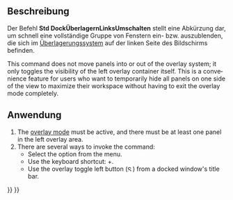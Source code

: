 <languages/>

{{Docnav/de
|[[Std_DockOverlayMouseTransparent/de|DockÜberlagernMaustransparent]]
|[[Std_DockOverlayToggleRight/de|DockÜberlagernRechtsUmschalten]]
|[[Std_View_Menu/de|Std Menü Ansicht]]
|IconL=
|IconR=Std_DockOverlayToggleRight.svg
|IconC=Freecad.svg
}}

{{GuiCommand/de
|Name=Std DockOverlayToggleLeft
|Name/de=Std DockÜberlagernLinksUmschalten
|MenuLocation=Ansicht → Dock panel overlay → Links umschalten
|Workbenches=Alle
|Shortcut={{KEY|Ctrl}}+{{KEY|Left}}
|Version=1.0
|SeeAlso=[[Std_DockOverlayToggleRight/de|DockÜberlagernRechtsUmschalten]], [[Std_DockOverlayToggleTop/de|DockÜberlagernObenUmschalten]], [[Std_DockOverlayToggleBottom/de|DockÜberlagernUntenUmschalten]], [[Std_DockOverlayAll/de|DockÜberlagernAlle]]
}}

<span id="Description"></span>
==Beschreibung==

Der Befehl '''Std DockÜberlagernLinksUmschalten''' stellt eine Abkürzung dar, um schnell eine vollständige Gruppe von Fenstern ein- bzw. auszublenden, die sich im [[Std_DockOverlayAll/de|Überlagerungssystem]] auf der linken Seite des Bildschirms befinden.

<div lang="en" dir="ltr" class="mw-content-ltr">
This command does not move panels into or out of the overlay system; it only toggles the visibility of the left overlay container itself. This is a convenience feature for users who want to temporarily hide all panels on one side of the view to maximize their workspace without having to exit the overlay mode completely.
</div>

<span id="Usage"></span>
==Anwendung==

<div lang="en" dir="ltr" class="mw-content-ltr">
# The [[Std_DockOverlayAll|overlay mode]] must be active, and there must be at least one panel in the left overlay area.
# There are several ways to invoke the command:
#* Select the {{MenuCommand|View → Dock panel overlay → Toggle left}} option from the menu.
#* Use the keyboard shortcut: {{KEY|Ctrl}}+{{KEY|Left}}.
#* Use the overlay toggle left button ([[File:Std DockOverlayToggleLeft.svg|12x12px]]) from a docked window's title bar.
</div>


{{Docnav/de
|[[Std_DockOverlayMouseTransparent/de|DockÜberlagernMaustransparent]]
|[[Std_DockOverlayToggleRight/de|DockÜberlagernRechtsUmschalten]]
|[[Std_View_Menu/de|Std Menü Ansicht]]
|IconL=
|IconR=Std_DockOverlayToggleRight.svg
|IconC=Freecad.svg
}}

{{Std_Base_navi{{#translation:}}}}
{{Userdocnavi{{#translation:}}}}